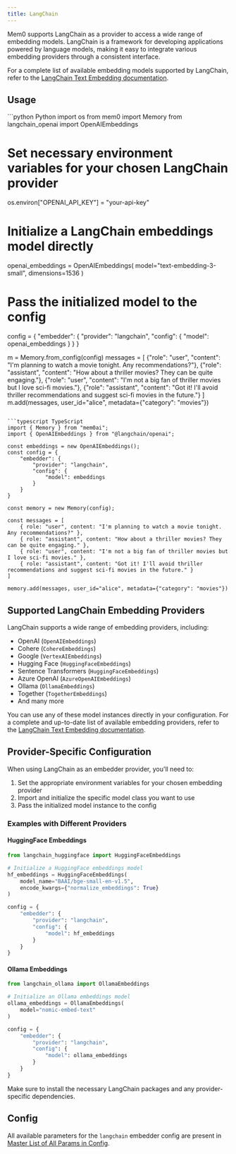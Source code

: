 ---
title: LangChain
---

Mem0 supports LangChain as a provider to access a wide range of embedding models. LangChain is a framework for developing applications powered by language models, making it easy to integrate various embedding providers through a consistent interface.

For a complete list of available embedding models supported by LangChain, refer to the [LangChain Text Embedding documentation](https://python.langchain.com/docs/integrations/text_embedding/).

## Usage

<CodeGroup>
```python Python
import os
from mem0 import Memory
from langchain_openai import OpenAIEmbeddings

# Set necessary environment variables for your chosen LangChain provider
os.environ["OPENAI_API_KEY"] = "your-api-key"

# Initialize a LangChain embeddings model directly
openai_embeddings = OpenAIEmbeddings(
    model="text-embedding-3-small",
    dimensions=1536
)

# Pass the initialized model to the config
config = {
    "embedder": {
        "provider": "langchain",
        "config": {
            "model": openai_embeddings
        }
    }
}

m = Memory.from_config(config)
messages = [
    {"role": "user", "content": "I'm planning to watch a movie tonight. Any recommendations?"},
    {"role": "assistant", "content": "How about a thriller movies? They can be quite engaging."},
    {"role": "user", "content": "I'm not a big fan of thriller movies but I love sci-fi movies."},
    {"role": "assistant", "content": "Got it! I'll avoid thriller recommendations and suggest sci-fi movies in the future."}
]
m.add(messages, user_id="alice", metadata={"category": "movies"})
```

```typescript TypeScript
import { Memory } from "mem0ai";
import { OpenAIEmbeddings } from "@langchain/openai";

const embeddings = new OpenAIEmbeddings();
const config = {
    "embedder": {
        "provider": "langchain",
        "config": {
            "model": embeddings
        }
    }
}

const memory = new Memory(config);

const messages = [
    { role: "user", content: "I'm planning to watch a movie tonight. Any recommendations?" },
    { role: "assistant", content: "How about a thriller movies? They can be quite engaging." },
    { role: "user", content: "I'm not a big fan of thriller movies but I love sci-fi movies." },
    { role: "assistant", content: "Got it! I'll avoid thriller recommendations and suggest sci-fi movies in the future." }
]

memory.add(messages, user_id="alice", metadata={"category": "movies"})
```
</CodeGroup>

## Supported LangChain Embedding Providers

LangChain supports a wide range of embedding providers, including:

- OpenAI (`OpenAIEmbeddings`)
- Cohere (`CohereEmbeddings`)
- Google (`VertexAIEmbeddings`)
- Hugging Face (`HuggingFaceEmbeddings`)
- Sentence Transformers (`HuggingFaceEmbeddings`)
- Azure OpenAI (`AzureOpenAIEmbeddings`)
- Ollama (`OllamaEmbeddings`)
- Together (`TogetherEmbeddings`)
- And many more

You can use any of these model instances directly in your configuration. For a complete and up-to-date list of available embedding providers, refer to the [LangChain Text Embedding documentation](https://python.langchain.com/docs/integrations/text_embedding/).

## Provider-Specific Configuration

When using LangChain as an embedder provider, you'll need to:

1. Set the appropriate environment variables for your chosen embedding provider
2. Import and initialize the specific model class you want to use
3. Pass the initialized model instance to the config

### Examples with Different Providers

#### HuggingFace Embeddings

```python
from langchain_huggingface import HuggingFaceEmbeddings

# Initialize a HuggingFace embeddings model
hf_embeddings = HuggingFaceEmbeddings(
    model_name="BAAI/bge-small-en-v1.5",
    encode_kwargs={"normalize_embeddings": True}
)

config = {
    "embedder": {
        "provider": "langchain",
        "config": {
            "model": hf_embeddings
        }
    }
}
```

#### Ollama Embeddings

```python
from langchain_ollama import OllamaEmbeddings

# Initialize an Ollama embeddings model
ollama_embeddings = OllamaEmbeddings(
    model="nomic-embed-text"
)

config = {
    "embedder": {
        "provider": "langchain",
        "config": {
            "model": ollama_embeddings
        }
    }
}
```

<Note>
  Make sure to install the necessary LangChain packages and any provider-specific dependencies.
</Note>

## Config

All available parameters for the `langchain` embedder config are present in [Master List of All Params in Config](../config).
